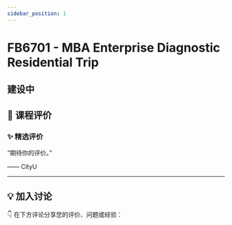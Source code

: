 ```yaml
---
sidebar_position: 1
---
```



# FB6701 - MBA Enterprise Diagnostic Residential Trip

## 建设中

## **💬 课程评价**

### ✨ **精选评价**
<div className={commentStyles.commentBox}>
    <p className={commentStyles.commentText}>
        “期待你的评价。”
    </p>
    <p className={commentStyles.commentAuthor}>—— CityU</p>
</div>

---

## **💡 加入讨论**

👇 在下方评论分享您的评价、问题或经验：
<Utterances />
